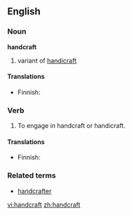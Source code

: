 ==English==
===Noun===
'''handcraft'''
{{en-noun}}
# variant of [[handicraft]]

====Translations====
{{trans-top|variant of handicraft}}
*Finnish: {{t-|fi|käsityö}}
{{trans-mid}}
{{trans-bottom}}

===Verb===
{{en-verb}}
# To engage in handcraft or handicraft.

====Translations====
{{trans-top|to engage in handcraft or handicraft}}
*Finnish: {{t+|fi|tehdä}} {{t-|fi|käsityö|alt=käsityötä}}
{{trans-mid}}
{{trans-bottom}}

===Related terms===
*[[handcrafter]]

[[vi:handcraft]]
[[zh:handcraft]]